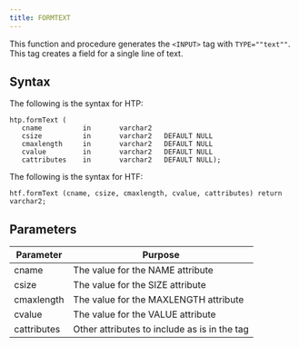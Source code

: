 ```yaml
---
title: FORMTEXT
---
```


This function and procedure generates the `<INPUT>` tag with `TYPE=""text""`. This tag creates a field for a single line of text.

## Syntax

The following is the syntax for HTP:

```
htp.formText (
   cname          in       varchar2
   csize          in       varchar2   DEFAULT NULL
   cmaxlength     in       varchar2   DEFAULT NULL
   cvalue         in       varchar2   DEFAULT NULL
   cattributes    in       varchar2   DEFAULT NULL);
```

The following is the syntax for HTF:

```
htf.formText (cname, csize, cmaxlength, cvalue, cattributes) return varchar2;
```

## Parameters

| Parameter | Purpose  |
| --------- | -------- |
| cname | The value for the NAME attribute |
| csize | The value for the SIZE attribute |
| cmaxlength | The value for the MAXLENGTH attribute |
| cvalue | The value for the VALUE attribute |
| cattributes | Other attributes to include as is in the tag |
